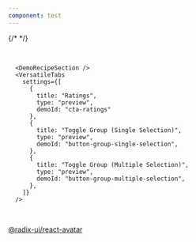```yaml
---
component: test
---
```

{/* <ComponentPageHero title='API' subtitle={meta.description} /> */}

<ComponentPageUsage
  demoId="avatar-demo"
  enableHeading
  anatomy={meta.anatomy}
/>
<br />

      <DemoRecipeSection />
      <VersatileTabs
        settings={[
          {
            title: "Ratings",
            type: "preview",
            demoId: "cta-ratings"
          },
          {
            title: "Toggle Group (Single Selection)",
            type: "preview",
            demoId: "button-group-single-selection",
          },
          {
            title: "Toggle Group (Multiple Selection)",
            type: "preview",
            demoId: "button-group-multiple-selection",
          },
        ]}
      />
<br />
<DependenciesSection />

[@radix-ui/react-avatar](https://www.radix-ui.com/primitives/docs/components/avatar)